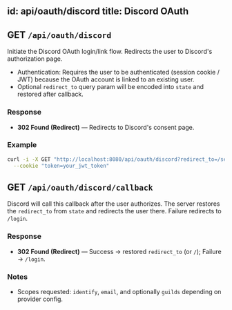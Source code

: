 id: api/oauth/discord
title: Discord OAuth
---

## GET `/api/oauth/discord`

Initiate the Discord OAuth login/link flow. Redirects the user to Discord's authorization page.

- Authentication: Requires the user to be authenticated (session cookie / JWT) because the OAuth account is linked to an existing user.
- Optional `redirect_to` query param will be encoded into `state` and restored after callback.

### Response

- **302 Found (Redirect)** — Redirects to Discord's consent page.

### Example

```bash
curl -i -X GET "http://localhost:8080/api/oauth/discord?redirect_to=/services" \
  --cookie "token=your_jwt_token"
```


## GET `/api/oauth/discord/callback`

Discord will call this callback after the user authorizes. The server restores the `redirect_to` from `state` and redirects the user there. Failure redirects to `/login`.

### Response

- **302 Found (Redirect)** — Success -> restored `redirect_to` (or `/`); Failure -> `/login`.

### Notes

- Scopes requested: `identify`, `email`, and optionally `guilds` depending on provider config.
